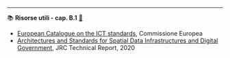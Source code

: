 ----

::: {.callout-tip icon=false #res-B.1 .risorsa}

📚 **Risorse utili - cap. B.1** [🔗](#res-B.1){.link-req}

- [European Catalogue on the ICT standards](https://joinup.ec.europa.eu/collection/ict-standards-procurement/ict), Commissione Europea
- [Architectures and Standards for Spatial Data Infrastructures and Digital Government](https://joinup.ec.europa.eu/sites/default/files/document/2020-09/jrc121025_jrc121025_architectures_and_standards_for_sdis_and_digital_government.pdf), JRC Technical Report, 2020
:::
